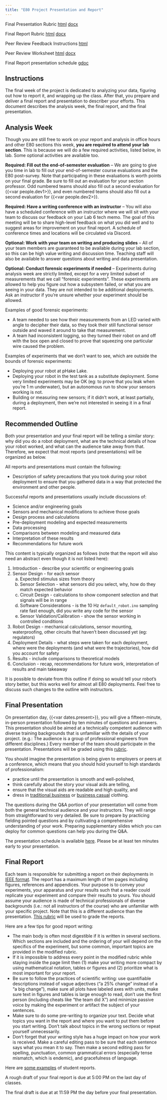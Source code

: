 ```yaml
---
title: "E80 Project Presentation and Report"
---
```


Final Presentation Rubric [html](presentation_rubric.qmd) [docx](presentation_rubric.docx)

Final Report Rubric [html](report_rubric.qmd) [docx](report_rubric.docx)

Peer Review Feedback Instructions [html](peer-review-instructions.qmd)

Peer Review Worksheet [html](peer-review-worksheet.qmd) [docx](peer-review-worksheet.docx)

Final Report presentation schedule [gdoc]({{<var urls.final_presentation_schedule>}})

## Instructions

The final week of the project is dedicated to analyzing your data, figuring out how to report it, and wrapping up the class.  After that, you prepare and deliver a final report and presentation to describer your efforts.  This document describes the analysis week, the final report, and the final presentation.

## Analysis Week

Though you are still free to work on your report and analysis in office hours and other E80 sections this week, **you are required to attend your lab section**.  This is because we will do a few required activities, listed below, in lab.  Some optional activities are available too.

**Required: Fill out the end-of-semester evaluation** -- We are going to give you time in lab to fill out your end-of-semester course evaluations and the E80 post-survey.  Note that participating in these evaluations is worth points on your final grade. Be sure to fill out an evaluation for your section professor.  Odd numbered teams should also fill out a second evaluation for {{<var people.dev1>}}, and even numbered teams should also fill out a second evaluation for {{<var people.dev2>}}.

**Required: Have a writing conference with an instructor** -- You will also have a scheduled conference with an instructor where we will sit with your team to discuss our feedback on your Lab 6 tech memo.
The goal of this meeting will be to share high-level feedback on what you did well and to suggest areas for improvement on your final report.
A schedule of conference times and locations will be circulated via Discord.

**Optional: Work with your team on writing and producing slides** -- All of your team members are guaranteed to be available during your lab section, so this can be high value writing and discussion time. Teaching staff will also be available to answer questions about writing and data presentation.

**Optional: Conduct forensic experiments if needed** -- Experiments during analysis week are strictly limited, except for a very limited subset of measurements that we call "forensic experiments".  These experiments are allowed to help you figure out how a subsystem failed, or what you are seeing in your data.  They are not intended to be additional deployments.  Ask an instructor if you're unsure whether your experiment should be allowed.

Examples of good forensic experiments:

- A team needed to see how their measurements from an LED varied with angle to decipher their data, so they took their still functional sensor outside and waved it around to take that measurement.
- A team had inconsistent logging, so they turned their robot on and off with the box open and closed to prove that squeezing one particular wire caused the problem.

Examples of experiments that we don't want to see, which are outside the bounds of forensic experiments:

- Deploying your robot at pHake Lake.
- Deploying your robot in the test tank as a substitute deployment.  Some very limited experiments may be OK (eg: to prove that you leak when you're 1 m underwater), but an autonomous run to show your sensors working is not.
- Building or measuring new sensors; if it didn't work, at least partially, during a deployment, then we're not interested in seeing it in a final report.

## Recommended Outline

Both your presentation and your final report will be telling a similar story: why did you do a robot deployment, what are the technical details of how your robot worked, and what can the audience take away from that.  Therefore, we expect that most reports (and presentations) will be organized as below.

All reports and presentations must contain the following:

* Description of safety precautions that you took during your robot deployment to ensure that you gathered data in a way that protected the environment and other people.

Successful reports and presentations usually include discussions of: 

* Science and/or engineering goals
* Sensors and mechanical modifications to achieve those goals
* Design process and calculations
* Pre-deployment modeling and expected measurements
* Data processing
* Comparisons between modeling and measured data
* Interpretation of these results
* Recommendations for future work

This content is typically organized as follows (note that the report will also need an abstract even though it is not listed here):

1. Introduction - describe your scientific or engineering goals
2. Sensor Design - for each sensor
    a. Expected stimulus sizes from theory
    b. Sensor Selection - what sensors did you select, why, how do they match expected behavior
    c. Circuit Design - calculations to show component selection and that signals will be in range
    d. Software Considerations - is the 10 Hz `default_robot.ino` sampling rate fast enough, did you write any code for the sensor
    e. Sensor Validation/Calibration - show the sensor working in controlled conditions
3. Robot Design - mechanical calculations, sensor mounting, waterproofing, other circuits that haven't been discussed yet (eg: regulators)
4. Deployment Details - what steps were taken for each deployment, where were the deployments (and what were the trajectories), how did you account for safety
5. Results - include comparisons to theoretical models
6. Conclusion - recap, recommendations for future work, interpretation of results and main takeaway

It is possible to deviate from this outline if doing so would tell your robot's story better, but this works well for almost all E80 deployments. Feel free to discuss such changes to the outline with instructors.

## Final Presentation

On presentation day, {{<var dates.present>}}, you will give a fifteen-minute, in-person presentation followed by ten minutes of questions and answers. This presentation should be aimed at a technically competent audience with diverse training backgrounds that is unfamiliar with the details of your project. (e.g.: The audience is a group of professional engineers from different disciplines.)  Every member of the team should participate in the presentation.  Presentations will be graded using this [rubric](presentation_rubric.qmd).

You should imagine the presentation is being given to employers or peers at a conference, which means that you should hold yourself to high standards of professionalism: 

- practice until the presentation is smooth and well-polished, 
- think carefully about the story your visual aids are telling, 
- ensure that the visual aids are readable and high quality, and 
- dress in [traditional business](http://www.casualpower.com/business_casual_tips/biz_attire.html) or [business casual](http://www.wisegeek.org/what-is-meant-by-business-casual-dress.htm) clothing. 

The questions during the Q&A portion of your presentation will come from both the general technical audience and your instructors. They will range from straightforward to very detailed. Be sure to prepare by practicing fielding pointed questions and by cultivating a comprehensive understanding of your work. Preparing supplementary slides which you can deploy for common questions can help you during the Q&A.

The presentation schedule is available [here]({{<var urls.final_presentation_schedule>}}).
Please be at least ten minutes early to your presentation.  



## Final Report

Each team is responsible for submitting a report on their deployments in [IEEE format](https://www.ieee.org/conferences/publishing/templates.html). The report has a maximum length of ten pages including figures, references and appendices. Your purpose is to convey your experiments, your apparatus and your results such that a reader could replicate your experiment and compare their results to yours. You should assume your audience is made of technical professionals of diverse backgrounds (i.e.: not all instructors of the course) who are unfamiliar with your specific project. Note that this is a different audience than the  presentation. [This rubric](report_rubric.qmd) will be used to grade the reports.   

Here are a few tips for good report writing:

* The main body is often most digestible if it is written in several sections. Which sections are included and the ordering of your will depend on the specifics of the experiment, but some common, important topics are provided in the modified rubric. 
* If it is impossible to address every point in the modified rubric while staying inside the page limit then (1) make your writing more compact by using mathematical notation, tables or figures and (2) prioritize what is most important for your report. 
* Be sure to follow the practices of scientific writing: use quantifiable descriptions instead of vague adjectives ("a 25% change" instead of a "a big change"), make sure all plots have labeled axes with units, make sure text in figures and tables is large enough to read, don't use the first person (including cheats like "the team did X") and minimize passive voice by making the experiment or artifact the subject of your sentences.
* Make sure to do some pre-writing to organize your text. Decide what topics you want in the report and where you want to put them before you start writing. Don't talk about topics in the wrong sections or repeat yourself unnecessarily.
* Don't forget that your writing style has a huge impact on how your work is received. Make a careful editing pass to be sure that each sentence says what you mean it to say. Then make a second editing pass for spelling, punctuation, common grammatical errors (especially tense mismatch, which is endemic), and gracefulness of language.

Here are [some examples](https://drive.google.com/file/d/1S9CDXcDnjuwNG8Eaq6cG5EOcC_Bojqcw/view?usp=sharing) of student reports.

A rough draft of your final report is due at 5:00 PM on the last day of classes.

The final draft is due at at 11:59 PM the day before your final presentation.
